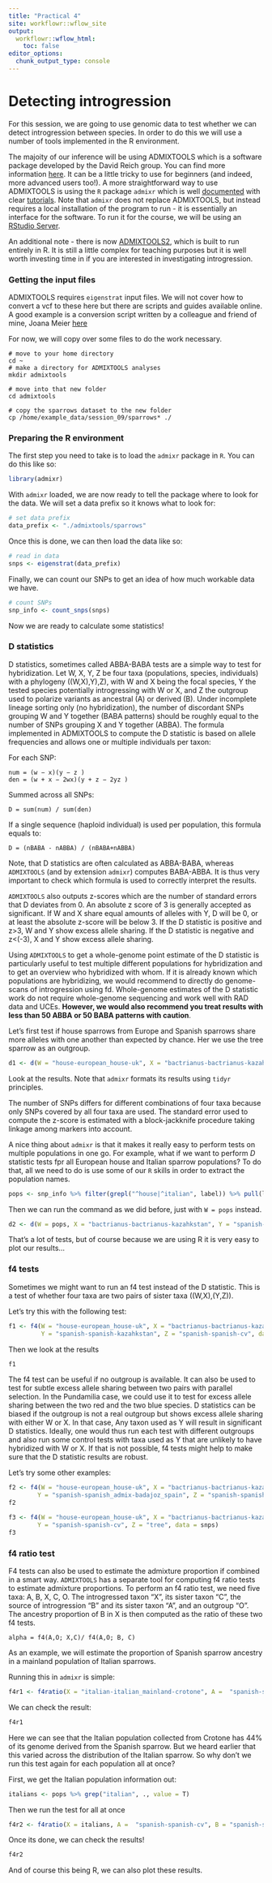 ```yaml
---
title: "Practical 4"
site: workflowr::wflow_site
output:
  workflowr::wflow_html:
    toc: false
editor_options:
  chunk_output_type: console
---
```


# Detecting introgression

For this session, we are going to use genomic data to test whether we can detect introgression between species. In order to do this we will use a number of tools implemented in the R environment.

The majoity of our inference will be using ADMIXTOOLS which is a software package developed by the David Reich group. You can find more information [here](https://github.com/DReichLab/AdmixTools). It can be a little tricky to use for beginners (and indeed, more advanced users too!). A more straightforward way to use ADMIXTOOLS is using the `R` package `admixr` which is well [documented](https://github.com/bodkan/admixr) with clear [tutorials](https://bodkan.net/admixr/articles/tutorial.html). Note that `admixr` does not replace ADMIXTOOLS, but instead requires a local installation of the program to run - it is essentially an interface for the software. To run it for the course, we will be using an [RStudio Server](https://www.rstudio.com/products/rstudio/download-server/).

An additional note - there is now [ADMIXTOOLS2](https://uqrmaie1.github.io/admixtools/articles/admixtools.html), which is built to run entirely in R. It is still a little complex for teaching purposes but it is well worth investing time in if you are interested in investigating introgression. 

### Getting the input files

ADMIXTOOLS requires `eigenstrat` input files. We will not cover how to convert a vcf to these here but there are scripts and guides available online. A good example is a conversion script written by a colleague and friend of mine, Joana Meier [here](https://github.com/speciationgenomics/scripts/blob/master/convertVCFtoEigenstrat.sh)

For now, we will copy over some files to do the work necessary.

```shell
# move to your home directory
cd ~
# make a directory for ADMIXTOOLS analyses
mkdir admixtools

# move into that new folder
cd admixtools

# copy the sparrows dataset to the new folder
cp /home/example_data/session_09/sparrows* ./
```

### Preparing the R environment

The first step you need to take is to load the `admixr` package in `R`. You can do this like so:

```r
library(admixr)
```

With `admixr` loaded, we are now ready to tell the package where to look for the data. We will set a data prefix so it knows what to look for:

```r
# set data prefix
data_prefix <- "./admixtools/sparrows"
```

Once this is done, we can then load the data like so:

```r
# read in data
snps <- eigenstrat(data_prefix)
```

Finally, we can count our SNPs to get an idea of how much workable data we have.

```r
# count SNPs
snp_info <- count_snps(snps)
```

Now we are ready to calculate some statistics!

### D statistics

D statistics, sometimes called ABBA-BABA tests are a simple way to test for hybridization.  Let W, X, Y, Z be four taxa (populations, species, individuals) with a phylogeny ((W,X),Y),Z), with W and X being the focal species, Y the tested species potentially introgressing with W or X, and Z the outgroup used to polarize variants as ancestral (A) or derived (B). Under incomplete lineage sorting only (no hybridization), the number of discordant SNPs grouping W and Y together (BABA patterns) should be roughly equal to the number of SNPs grouping X and Y together (ABBA). The formula implemented in ADMIXTOOLS to compute the D statistic is based on allele frequencies and allows one or multiple individuals per taxon:

For each SNP:
```math
num = (w − x)(y − z )
den = (w + x − 2wx)(y + z − 2yz )
```

Summed across all SNPs:
```math
D = sum(num) / sum(den)
```

If a single sequence (haploid individual) is used per population, this formula equals to:
```math
D = (nBABA - nABBA) / (nBABA+nABBA)
```

Note, that D statistics are often calculated as ABBA-BABA, whereas `ADMIXTOOLS` (and by extension `admixr`) computes BABA-ABBA. It is thus very important to check which formula is used to correctly interpret the results.

`ADMIXTOOLS` also outputs z-scores which are the number of standard errors that D deviates from 0. An absolute z score of 3 is generally accepted as significant. If W and X share equal amounts of alleles with Y, D will be 0, or at least the absolute z-score will be below 3. If the D statistic is positive and z>3, W and Y show excess allele sharing. If the D statistic is negative and z<(-3), X and Y show excess allele sharing.

Using `ADMIXTOOLS` to get a whole-genome point estimate of the D statistic is particularly useful to test multiple different populations for hybridization and to get an overview who hybridized with whom. If it is already known which populations are hybridizing, we would recommend to directly do genome-scans of introgression using fd. Whole-genome estimates of the D statistic work do not require  whole-genome sequencing and work well with RAD data and UCEs. **However, we would also recommend you treat results with less than 50 ABBA or 50 BABA patterns with caution**.

Let's first test if house sparrows from Europe and Spanish sparrows share more alleles with one another than expected by chance. Her we use the tree sparrow as an outgroup.

```r
d1 <- d(W = "house-european_house-uk", X = "bactrianus-bactrianus-kazahkstan", Y =  "spanish-spanish-cv", Z = "tree", data = snps)
```
Look at the results. Note that `admixr` formats its results using `tidyr` principles.

The number of SNPs differs for different combinations of four taxa because only SNPs covered by all four taxa are used. The standard error used to compute the z-score is estimated with a block-jackknife procedure taking linkage among markers into account.

A nice thing about `admixr` is that it makes it really easy to perform tests on multiple populations in one go. For example, what if we want to perform *D* statistic tests fpr all European house and Italian sparrow populations? To do that, all we need to do is use some of our `R` skills in order to extract the population names.

```r
pops <- snp_info %>% filter(grepl("^house|^italian", label)) %>% pull(label) %>% unique()
```

Then we can run the command as we did before, just with `W = pops` instead.

```r
d2 <- d(W = pops, X = "bactrianus-bactrianus-kazahkstan", Y = "spanish-spanish-cv", Z = "tree", data = snps)
```

That's a lot of tests, but of course because we are using R it is very easy to plot our results...

### f4 tests

Sometimes we might want to run an f4 test instead of the D statistic. This is a test of whether four taxa are two pairs of sister taxa ((W,X),(Y,Z)).

Let's try this with the following test:

```r
f1 <- f4(W = "house-european_house-uk", X = "bactrianus-bactrianus-kazahkstan",
         Y = "spanish-spanish-kazahkstan", Z = "spanish-spanish-cv", data = snps)
```

Then we look at the results

```r
f1
```

 The f4 test can be useful if no outgroup is available. It can also be used to test for subtle excess allele sharing between two pairs with parallel selection. In the Pundamilia case, we could use it to test for excess allele sharing between the two red and the two blue species. D statistics can be biased if the outgroup is not a real outgroup but shows excess allele sharing with either W or X. In that case, Any taxon used as Y will result in significant D statistics. Ideally, one would thus run each test with different outgroups and also run some control tests with taxa used as Y that are unlikely to have hybridized with W or X. If that is not possible, f4 tests might help to make sure that the D statistic results are robust.

 Let's try some other examples:

 ```r
f2 <- f4(W = "house-european_house-uk", X = "bactrianus-bactrianus-kazahkstan",
         Y = "spanish-spanish_admix-badajoz_spain", Z = "spanish-spanish-cv", data = snps)
f2

f3 <- f4(W = "house-european_house-uk", X = "bactrianus-bactrianus-kazahkstan",
         Y = "spanish-spanish-cv", Z = "tree", data = snps)
f3
```

### f4 ratio test

F4 tests can also be used to estimate the admixture proportion if combined in a smart way. `ADMIXTOOLS` has a separate tool for computing f4 ratio tests to estimate admixture proportions. To perform an f4 ratio test, we need five taxa: A, B, X, C, O. The introgressed taxon "X", its sister taxon "C", the source of introgression "B" and its sister taxon "A", and an outgroup "O". The ancestry proportion of B in X is then computed as the ratio of these two f4 tests.

```shell
alpha = f4(A,O; X,C)/ f4(A,O; B, C)
```
As an example, we will estimate the proportion of Spanish sparrow ancestry in a mainland population of Italian sparrows.

Running this in `admixr` is simple:

```r
f4r1 <- f4ratio(X = "italian-italian_mainland-crotone", A =  "spanish-spanish-cv", B = "spanish-spanish-kazahkstan", C = "house-european_house-uk", O = "tree", data = snps)
```
We can check the result:

```r
f4r1
```

Here we can see that the Italian population collected from Crotone has 44% of its genome derived from the Spanish sparrow. But we heard earlier that this varied across the distribution of the Italian sparrow. So why don't we run this test again for each population all at once?

First, we get the Italian population information out:

```r
italians <- pops %>% grep("italian", ., value = T)
```

Then we run the test for all at once

```r
f4r2 <- f4ratio(X = italians, A =  "spanish-spanish-cv", B = "spanish-spanish-kazahkstan", C = "house-european_house-uk", O = "tree", data = snps)
```

Once its done, we can check the results!

```r
f4r2
```

And of course this being R, we can also plot these results.
